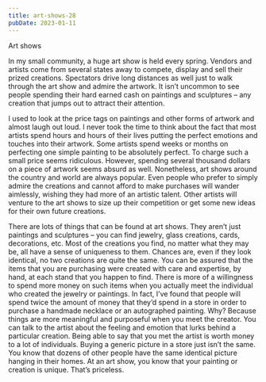 ```yaml
---
title: art-shows-28
pubDate: 2023-01-11
---
```


Art shows

In my small community, a huge art show is held every spring. Vendors and artists come from several states away to compete, display and sell their prized creations. Spectators drive long distances as well just to walk through the art show and admire the artwork. It isn’t uncommon to see people spending their hard earned cash on paintings and sculptures – any creation that jumps out to attract their attention.

I used to look at the price tags on paintings and other forms of artwork and almost laugh out loud. I never took the time to think about the fact that most artists spend hours and hours of their lives putting the perfect emotions and touches into their artwork. Some artists spend weeks or months on perfecting one simple painting to be absolutely perfect. To charge such a small price seems ridiculous. However, spending several thousand dollars on a piece of artwork seems absurd as well. Nonetheless, art shows around the country and world are always popular. Even people who prefer to simply admire the creations and cannot afford to make purchases will wander aimlessly, wishing they had more of an artistic talent. Other artists will venture to the art shows to size up their competition or get some new ideas for their own future creations. 

There are lots of things that can be found at art shows. They aren’t just paintings and sculptures – you can find jewelry, glass creations, cards, decorations, etc. Most of the creations you find, no matter what they may be, all have a sense of uniqueness to them. Chances are, even if they look identical, no two creations are quite the same. You can be assured that the items that you are purchasing were created with care and expertise, by hand, at each stand that you happen to find. There is more of a willingness to spend more money on such items when you actually meet the individual who created the jewelry or paintings. In fact, I’ve found that people will spend twice the amount of money that they’d spend in a store in order to purchase a handmade necklace or an autographed painting. Why? Because things are more meaningful and purposeful when you meet the creator. You can talk to the artist about the feeling and emotion that lurks behind a particular creation. Being able to say that you met the artist is 
worth money to a lot of individuals. Buying a generic picture in a store just isn’t the same. You know that dozens of other people have the same identical picture hanging in their homes. At an art show, you know that your painting or creation is unique. That’s priceless.